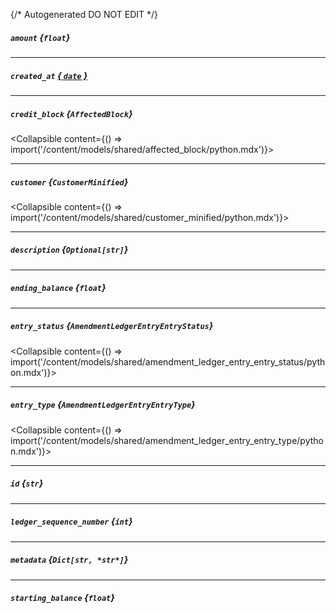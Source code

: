 {/* Autogenerated DO NOT EDIT  */}

##### `amount` *{`float`}*

---
##### `created_at` [*{ `date` }*](https://docs.python.org/3/library/datetime.html#date-objects)

---
##### `credit_block` *{`AffectedBlock`}*
<Collapsible content={() => import('/content/models/shared/affected_block/python.mdx')}>
</Collapsible>

---
##### `customer` *{`CustomerMinified`}*
<Collapsible content={() => import('/content/models/shared/customer_minified/python.mdx')}>
</Collapsible>

---
##### `description` *{`Optional[str]`}*

---
##### `ending_balance` *{`float`}*

---
##### `entry_status` *{`AmendmentLedgerEntryEntryStatus`}*
<Collapsible content={() => import('/content/models/shared/amendment_ledger_entry_entry_status/python.mdx')}>
</Collapsible>

---
##### `entry_type` *{`AmendmentLedgerEntryEntryType`}*
<Collapsible content={() => import('/content/models/shared/amendment_ledger_entry_entry_type/python.mdx')}>
</Collapsible>

---
##### `id` *{`str`}*

---
##### `ledger_sequence_number` *{`int`}*

---
##### `metadata` *{`Dict[str, *str*]`}*

---
##### `starting_balance` *{`float`}*

